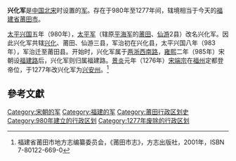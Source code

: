 {{福建历史}}
'''兴化军'''是[[中国|中国]][[北宋|北宋]]时设置的[[军_(行政区划)|军]]。存在于980年至1277年间，辖境相当于今天的[[福建省|福建省]][[莆田市|莆田市]]。

[[太平兴国|太平兴国]]五年（980年），[[太平军_(北宋)|太平军]]（辖原[[平海军|平海军]]的[[莆田县|莆田]]、[[仙游县|仙游]]2县）改名兴化军。因此兴化军共辖[[兴化县_(福建)|兴化]]、莆田、仙游三县，军治初在兴化县，太平兴国八年（983年），军治迁至莆田县。开始时，兴化军属于[[两浙西南路|两浙西南路]]，[[雍熙|雍熙]]二年（985年）宋朝设[[福建路|福建路]]后，兴化军则归属福建路。[[景炎|景炎]]元年（1276年）[[宋端宗|宋端宗]]在[[福州|福州]]定都登帝位，于1277年改兴化军为[[兴安州_(南宋)|兴安州]]。<ref name="《莆田市志》">福建省莆田市地方志编纂委员会，《莆田市志》，方志出版社，2001年，ISBN 7-80122-669-0</ref>

==參考文獻==
<div class="references-small">
<references />
</div>
{{北宋行政区划|nocat}}
{{南宋行政区划|nocat}}
{{宋朝行政区划小作品}}
[[Category:宋朝的军|Category:宋朝的军]]
[[Category:福建的军|Category:福建的军]]
[[Category:莆田行政区划史|Category:莆田行政区划史]]
[[Category:980年建立的行政区划|Category:980年建立的行政区划]]
[[Category:1277年废除的行政区划|Category:1277年废除的行政区划]]